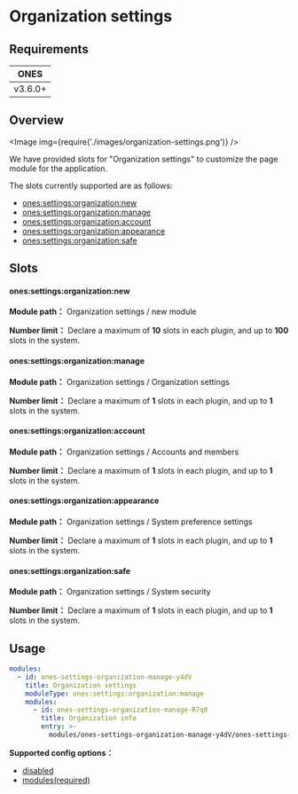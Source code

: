# Organization settings


## Requirements

| **ONES** |
| :------: |
| v3.6.0+  |

## Overview

<Image img={require('./images/organization-settings.png')} />

We have provided slots for "Organization settings" to customize the page module for the application.

The slots currently supported are as follows:

- [ones:settings:organization:new](#onessettingsorganizationnew)
- [ones:settings:organization:manage](#onessettingsorganizationmanage)
- [ones:settings:organization:account](#onessettingsorganizationaccount)
- [ones:settings:organization:appearance](#onessettingsorganizationappearance)
- [ones:settings:organization:safe](#onessettingsorganizationsafe)

## Slots

#### ones:settings:organization:new

**Module path：** Organization settings / new module

**Number limit：** Declare a maximum of **10** slots in each plugin, and up to **100** slots in the system.

#### ones:settings:organization:manage

**Module path：** Organization settings / Organization settings

**Number limit：** Declare a maximum of **1** slots in each plugin, and up to **1** slots in the system.

#### ones:settings:organization:account

**Module path：** Organization settings / Accounts and members

**Number limit：** Declare a maximum of **1** slots in each plugin, and up to **1** slots in the system.

#### ones:settings:organization:appearance

**Module path：** Organization settings / System preference settings

**Number limit：** Declare a maximum of **1** slots in each plugin, and up to **1** slots in the system.

#### ones:settings:organization:safe

**Module path：** Organization settings / System security

**Number limit：** Declare a maximum of **1** slots in each plugin, and up to **1** slots in the system.

## Usage

```yaml
modules:
  - id: ones-settings-organization-manage-y4dV
    title: Organization settings
    moduleType: ones:settings:organization:manage
    modules:
      - id: ones-settings-organization-manage-R7q8
        title: Organization info
        entry: >-
          modules/ones-settings-organization-manage-y4dV/ones-settings-organization-manage-R7q8/index.html
```

**Supported config options：**

- [disabled](../../../../reference/config/plugin.yaml#disabled)
- [modules(required)](../../../../reference/config/plugin.yaml#subModule)
